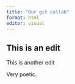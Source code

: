 ```yaml
---
title: "Our git collab"
format: html
editor: visual
---
```


## This is an edit

This is another edit

Very poetic.
